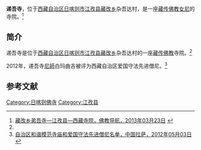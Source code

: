 {{Infobox Tibetan Buddhist monastery
|name =递吾寺
|image =
|image size = 250px
|alt = 
|caption = 
|t=
|w=
|to = 
|ipa={{IPA|}}
|z=
|thdl=
|e=
|tc=递吾寺
|s=递吾寺
|p=
|m=
|k=
|pushpin_map = 
|latd =  | latm =  | lats =  | latNS = 
|longd=  | longm= | longs =| longEW = 
|iso_region = 
|map_caption = 
|mapsize = 
|location_country = 中国
|location = {{CHN}}[[西藏自治区|西藏自治区]][[日喀则市|日喀则市]][[江孜县|江孜县]]
|coordinates_display =
|founded_by =
|date_founded =
|date_renovated =
|sect =
|mather =
|children =
|dedicated_to = 
|tulku =
|head_lama = 
|head_mgh =
|no._of_monks = 
|architecture = 
|festivals =
|footnotes = 
}}
'''递吾寺'''，位于[[西藏自治区|西藏自治区]][[日喀则市|日喀则市]][[江孜县|江孜县]][[藏改乡|藏改乡]]杂吾达村，是一座[[藏传佛教|藏传佛教]][[女尼|女尼]]的寺院。<ref name=fjdh>[http://www.fjdh.com/ffzt/fjhy/ahsy2013/03/105449217686.html 藏改乡弟吾寺—江孜县—西藏寺院，佛教导航，2013年03月23日] {{Wayback|url=http://www.fjdh.com/ffzt/fjhy/ahsy2013/03/105449217686.html |date=20130927164015 }}</ref>

==简介==
递吾寺是位于[[西藏自治区|西藏自治区]][[日喀则市|日喀则市]][[江孜县|江孜县]][[藏改乡|藏改乡]]杂吾达村的一座[[藏传佛教|藏传佛教]]寺院。<ref name=fjdh/>

2012年，递吾寺[[尼師|尼師]]白玛曲吉被评为西藏自治区爱国守法先进僧尼。<ref>[http://www.lasa.gov.cn/Item/38763.aspx 自治区和谐模范寺庙和爱国守法先进僧尼名单，中国拉萨，2012年05月03日] {{webarchive|url=https://web.archive.org/web/20130928220630/http://www.lasa.gov.cn/Item/38763.aspx |date=2013年09月28日 }}</ref>

==参考文献==
{{reflist}}

{{日喀则地标}}
[[Category:日喀则佛寺|Category:日喀则佛寺]]
[[Category:江孜县|Category:江孜县]]